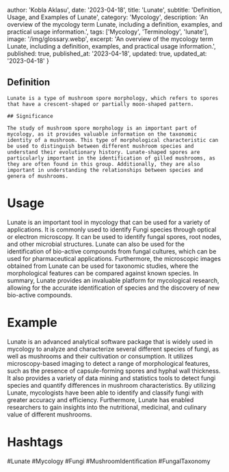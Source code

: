 
  author: 'Kobla Aklasu',
  date: '2023-04-18',
  title: 'Lunate',
  subtitle: 'Definition, Usage, and Examples of Lunate',
  category: 'Mycology',
  description: 'An overview of the mycology term Lunate, including a definition, examples, and practical usage information.',
  tags: ['Mycology', 'Terminology', 'lunate'],
  image: '/img/glossary.webp',
  excerpt: 'An overview of the mycology term Lunate, including a definition, examples, and practical usage information.',
  published: true,
  published_at: '2023-04-18',
  updated: true,
  updated_at: '2023-04-18'
}




## Definition
    
    Lunate is a type of mushroom spore morphology, which refers to spores that have a crescent-shaped or partially moon-shaped pattern. 
    
    ## Significance
    
    The study of mushroom spore morphology is an important part of mycology, as it provides valuable information on the taxonomic identity of a mushroom. This type of morphological characteristic can be used to distinguish between different mushroom species and understand their evolutionary history. Lunate-shaped spores are particularly important in the identification of gilled mushrooms, as they are often found in this group. Additionally, they are also important in understanding the relationships between species and genera of mushrooms.

# Usage

Lunate is an important tool in mycology that can be used for a variety of applications. It is commonly used to identify Fungi species through optical or electron microscopy. It can be used to identify fungal spores, root nodes, and other microbial structures. Lunate can also be used for the identification of bio-active compounds from fungal cultures, which can be used for pharmaceutical applications. Furthermore, the microscopic images obtained from Lunate can be used for taxonomic studies, where the morphological features can be compared against known species. In summary, Lunate provides an invaluable platform for mycological research, allowing for the accurate identification of species and the discovery of new bio-active compounds.

# Example

Lunate is an advanced analytical software package that is widely used in mycology to analyze and characterize several different species of fungi, as well as mushrooms and their cultivation or consumption. It utilizes microscopy-based imaging to detect a range of morphological features, such as the presence of capsule-forming spores and hyphal wall thickness. It also provides a variety of data mining and statistics tools to detect fungi species and quantify differences in mushroom characteristics. By utilizing Lunate, mycologists have been able to identify and classify fungi with greater accuracy and efficiency. Furthermore, Lunate has enabled researchers to gain insights into the nutritional, medicinal, and culinary value of different mushrooms.

# Hashtags

#Lunate #Mycology #Fungi #MushroomIdentification #FungalTaxonomy

